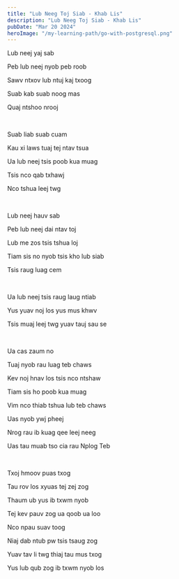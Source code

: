 ```yaml
---
title: "Lub Neeg Toj Siab - Khab Lis"
description: "Lub Neeg Toj Siab - Khab Lis"
pubDate: "Mar 20 2024"
heroImage: "/my-learning-path/go-with-postgresql.png"
---
```




Lub neej yaj sab

Peb lub neej nyob peb roob

Sawv ntxov lub ntuj kaj txoog

Suab kab suab noog mas

Quaj ntshoo nrooj

<br />

Suab liab suab cuam

Kau xi laws tuaj tej ntav tsua

Ua lub neej tsis poob kua muag

Tsis nco qab txhawj

Nco tshua leej twg

<br />

Lub neej hauv sab

Peb lub neej dai ntav toj

Lub me zos tsis tshua loj

Tiam sis no nyob tsis kho lub siab

Tsis raug luag cem

<br />

Ua lub neej tsis raug laug ntiab

Yus yuav noj los yus mus khwv

Tsis muaj leej twg yuav tauj sau se

<br />

Ua cas zaum no

Tuaj nyob rau luag teb chaws

Kev noj hnav los tsis nco ntshaw

Tiam sis ho poob kua muag

Vim nco thiab tshua lub teb chaws

Uas nyob ywj pheej

Nrog rau ib kuag qee leej neeg

Uas tau muab tso cia rau Nplog Teb

<br />

Txoj hmoov puas txog

Tau rov los xyuas tej zej zog

Thaum ub yus ib txwm nyob

Tej kev pauv zog ua qoob ua loo

Nco npau suav toog

Niaj dab ntub pw tsis tsaug zog

Yuav tav li twg thiaj tau mus txog

Yus lub qub zog ib txwm nyob los